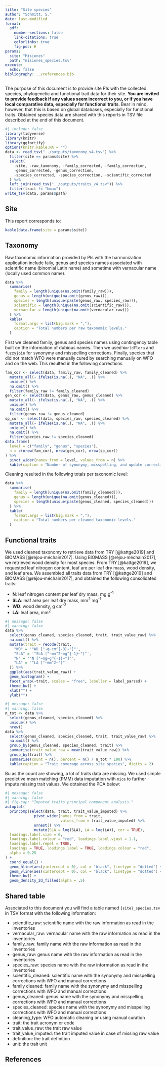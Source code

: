 ```yaml
---
title: "Site species"
author: "Schmitt, S."
date: last-modified
format:
  pdf:
    number-sections: false
    link-citations: true
    colorlinks: true
    fig-pos: H
params:
  site: "Misiones"
  path: "misiones_species.tsv"
execute:
  echo: false
bibliography: ../references.bib
---
```


The purpose of this document is to provide site PIs with the collected species, phylogenetic and functional trait data for their site. **You are invited to provide feedback if any values seem incorrect to you, or if you have local comparative data, especially for functional traits**. Bear in mind, however, that this is based on global databases, especially for functional traits. Obtained species data are shared with this reports in TSV file described at the end of this document.

```r
#| include: false
library(tidyverse)
library(knitr)
library(ggfortify)
options(knitr.kable.NA = "")
data <- read_tsv("../outputs/taxonomy_v4.tsv") %>%
  filter(site == params$site) %>%
  select(
    -site, -raw_taxonomy, -family_corrected, -family_correction,
    -genus_corrected, -genus_correction,
    -species_corrected, -species_correction, -scientific_corrected
  ) %>%
  left_join(read_tsv("../outputs/traits_v4.tsv")) %>%
  filter(trait != "hmax")
write_tsv(data, params$path)
```

## Site

This report corresponds to:

```r
kable(data.frame(site = params$site))
```

## Taxonomy

Raw taxonomic information provided by PIs with the harmonization application include faily, genus and species names associated with scientific name (binomial Latin name) and sometime with vernacular name (locally used common name).

```r
data %>%
  summarise(
    family = length(unique(na.omit(family_raw))),
    genus = length(unique(na.omit(genus_raw))),
    species = length(unique(paste(genus_raw, species_raw))),
    scientific = length(unique(na.omit(scientific_raw))),
    vernacular = length(unique(na.omit(vernacular_raw)))
  ) %>%
  kable(
    format.args = list(big.mark = ","),
    caption = "Total numbers per raw taxonomic levels."
  )
```

First we cleaned family, genus and species names using contingency table built on the information of dubious names. Then we used `WorldFlora` and `fuzzyjoin` for synonymy and misspelling corrections. Finally, species that did not match WFO were manually cured by searching manually on WFO and on the web. This resulted in the following corrections.

```r
fam_cor <- select(data, family_raw, family_cleaned) %>%
  mutate_all(~ ifelse(is.na(.), "NA", .)) %>%
  unique() %>%
  na.omit() %>%
  filter(family_raw != family_cleaned)
gen_cor <- select(data, genus_raw, genus_cleaned) %>%
  mutate_all(~ ifelse(is.na(.), "NA", .)) %>%
  unique() %>%
  na.omit() %>%
  filter(genus_raw != genus_cleaned)
sp_cor <- select(data, species_raw, species_cleaned) %>%
  mutate_all(~ ifelse(is.na(.), "NA", .)) %>%
  unique() %>%
  na.omit() %>%
  filter(species_raw != species_cleaned)
data.frame(
  level = c("family", "genus", "species"),
  n = c(nrow(fam_cor), nrow(gen_cor), nrow(sp_cor))
) %>%
  pivot_wider(names_from = level, values_from = n) %>%
  kable(caption = "Number of synonymy, misspelling, and update corrections per taxonomic level") # nolint
```

Cleaning resulted in the following totals per taxonomic level:

```r
data %>%
  summarise(
    family = length(unique(na.omit(family_cleaned))),
    genus = length(unique(na.omit(genus_cleaned))),
    species = length(unique(paste(genus_cleaned, species_cleaned)))
  ) %>%
  kable(
    format.args = list(big.mark = ","),
    caption = "Total numbers per cleaned taxonomic levels."
  )
```

## Functional traits

We used cleaned taxonomy to retrieve data from TRY [@kattge2019] and BIOMASS [@réjou-méchain2017]. Using BIOMASS [@réjou-méchain2017], we retrieved wood density for most species. From TRY [@kattge2019], we requested leaf nitrogen content, leaf are per leaf dry mass, wood density, and leaf area. We assembled all traits data from TRY [@kattge2019] and BIOMASS [@réjou-méchain2017], and obtained the following consolidated traits:

-   **N**: leaf nitrogen content per leaf dry mass, mg g^-1^
-   **SLA**: leaf area per leaf dry mass, mm^2^ mg^-1^
-   **WD**: wood density, g cm^-3^
-   **LA**: leaf area, mm^2^

```r
#| message: false
#| warning: false
data %>%
  select(genus_cleaned, species_cleaned, trait, trait_value_raw) %>%
  na.omit() %>%
  mutate(trait = recode(trait,
    "WD" = '"WD ["~g~cm^{-3}~"]"',
    "SLA" = '"SLA ["~mm^2~mg^{-1}~"]"',
    "N" = '"N ["~mg~g^{-1}~"]"',
    "LA" = '"LA ["~mm^2~"]"'
  )) %>%
  ggplot(aes(trait_value_raw)) +
  geom_histogram() +
  facet_wrap(~trait, scales = "free", labeller = label_parsed) +
  theme_bw() +
  xlab("") +
  ylab("")
```

```r
#| message: false
#| warning: false
n_tot <- data %>%
  select(genus_cleaned, species_cleaned) %>%
  unique() %>%
  nrow()
data %>%
  select(genus_cleaned, species_cleaned, trait, trait_value_raw) %>%
  na.omit() %>%
  group_by(genus_cleaned, species_cleaned, trait) %>%
  summarise(trait_value_raw = mean(trait_value_raw)) %>%
  group_by(trait) %>%
  summarise(count = n(), percent = n() / n_tot * 100) %>%
  kable(caption = "Trait coverage across site species", digits = 2)
```

Bu as the count are showing, a lot of traits data are missing. We used simple predictive mean matching (PMM) data imputation with `mice` to further impute missing trait values. We obtained the PCA below:

```r
#| message: false
#| warning: false
#| fig-cap: "Imputed traits principal component analysis."
autoplot(
  princomp(select(data, trait, trait_value_imputed) %>%
             pivot_wider(names_from = trait,
                         values_from = trait_value_imputed) %>%
             unnest() %>%
             mutate(SLA = log(SLA), LA = log(LA)), cor = TRUE),
  loadings.label.size = 6,
  loadings.label.colour = "red", loadings.label.vjust = 1.1,
  loadings.label.repel = TRUE,
  loadings = TRUE, loadings.label = TRUE, loadings.colour = "red",
  alpha = 0.25
) +
  coord_equal() +
  geom_hline(aes(yintercept = 0), col = "black", linetype = "dotted") +
  geom_vline(aes(xintercept = 0), col = "black", linetype = "dotted") +
  theme_bw() +
  geom_density_2d_filled(alpha = .5)
```

## Shared table

Associated to this document you will find a table named `{site}_species.tsv` in TSV format with the following information:

-   scientific_raw: scientific name with the raw information as read in the inventories
-   vernacular_raw: vernacular name with the raw information as read in the inventories
-   family_raw: family name with the raw information as read in the inventories
-   genus_raw: genus name with the raw information as read in the inventories
-   species_raw: species name with the raw information as read in the inventories
-   scientific_cleaned: scientific name with the synonymy and misspelling corrections with WFO and manual corrections
-   family cleaned: family name with the synonymy and misspelling corrections with WFO and manual corrections
-   genus_cleaned: genus name with the synonymy and misspelling corrections with WFO and manual corrections
-   species_cleaned: species name with the synonymy and misspelling corrections with WFO and manual corrections
-   cleaning_type: WFO automatic cleaning or using manual curation
-   trait: the trait acronym or code
-   trait_value_raw: the trait raw value
-   trait_value_imputed: the trait imputed value in case of missing raw value
-   definition: the trait definition
-   unit: the trait unit

## References
